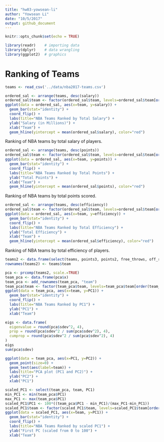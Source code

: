 ```yaml
---
title: "hw03-yowsean-li"
author: "Yowsean Li"
date: "10/5/2017"
output: github_document
---
```


```r
knitr::opts_chunk$set(echo = TRUE)
```

```r
library(readr)    # importing data
library(dplyr)    # data wrangling
library(ggplot2)  # graphics
```

# Ranking of Teams

```r
teams <- read_csv('../data/nba2017-teams.csv')
```

```r
ordered_sal <- arrange(teams, desc(salary))
ordered_sal$team <- factor(ordered_sal$team, levels=ordered_sal$team[order(ordered_sal$salary)])
ggplot(data = ordered_sal, aes(x=team, y=salary)) +
  geom_bar(stat="identity") +
  coord_flip() +
  labs(title="NBA Teams Ranked by Total Salary") +
  ylab("Salary (in Millions)") +
  xlab("Team") +
  geom_hline(yintercept = mean(ordered_sal$salary), color="red")
```

Ranking of NBA teams by total salary of players.

```r
ordered_sal <- arrange(teams, desc(points))
ordered_sal$team <- factor(ordered_sal$team, levels=ordered_sal$team[order(ordered_sal$points)])
ggplot(data = ordered_sal, aes(x=team, y=points)) +
  geom_bar(stat="identity") +
  coord_flip() +
  labs(title="NBA Teams Ranked by Total Points") +
  ylab("Total Points") +
  xlab("Team") +
  geom_hline(yintercept = mean(ordered_sal$points), color="red")
```

Ranking of NBA teams by total points scored.

```r
ordered_sal <- arrange(teams, desc(efficiency))
ordered_sal$team <- factor(ordered_sal$team, levels=ordered_sal$team[order(ordered_sal$efficiency)])
ggplot(data = ordered_sal, aes(x=team, y=efficiency)) +
  geom_bar(stat="identity") +
  coord_flip() +
  labs(title="NBA Teams Ranked by Total Efficiency") +
  ylab("Total Efficiency") +
  xlab("Team") +
  geom_hline(yintercept = mean(ordered_sal$efficiency), color="red")
```

Ranking of NBA teams by total efficiency of players.

```r
teams2 <- data.frame(select(teams, points3, points2, free_throws, off_rebounds, def_rebounds, assists, steals, blocks,turnovers, fouls))
rownames(teams2) <- teams$team

pca <- prcomp(teams2, scale.=TRUE)
team_pca <- data.frame(pca$x)
team_pca <- add_rownames(team_pca, "team")
team_pca$team <- factor(team_pca$team, levels=team_pca$team[order(team_pca$PC1)])
ggplot(data = team_pca, aes(x=team, y=PC1)) +
  geom_bar(stat="identity") +
  coord_flip() +
  labs(title="NBA Teams Ranked by PC1") +
  ylab("PC1") +
  xlab("Team")
```
```r
eigs <- data.frame(
  eigenvalue = round(pca$sdev^2, 4),
  prop = round(pca$sdev^2 / sum(pca$sdev^2), 4),
  cumprop = round(pca$sdev^2 / sum(pca$sdev^2), 4)
)
eigs
sum(pca$sdev)
```

```r
ggplot(data = team_pca, aes(x=PC1, y=PC2)) +
  geom_point(size=0) + 
  geom_text(aes(label=team)) +
  labs(title="PCA plot (PC1 and PC2)") +
  ylab("PC2") +
  xlab("PC1")
```

```r
scaled_PC1 <- select(team_pca, team, PC1)
min_PC1 <- min(team_pca$PC1)
max_PC1 <- max(team_pca$PC1)
scaled_PC1$PC1 <- 100*((team_pca$PC1 - min_PC1)/(max_PC1-min_PC1))
scaled_PC1$team <- factor(scaled_PC1$team, levels=scaled_PC1$team[order(scaled_PC1$PC1)])
ggplot(data = scaled_PC1, aes(x=team, y=PC1)) +
  geom_bar(stat="identity") +
  coord_flip() +
  labs(title="NBA Teams Ranked by scaled PC1") +
  ylab("First PC (scaled from 0 to 100") +
  xlab("Team")
```


